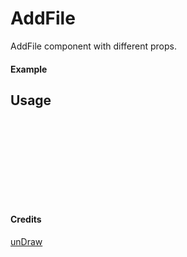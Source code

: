 
<Meta of={AddFile} title="unDraw/AddFile" />

# AddFile

AddFile component with different props.

#### Example

<Canvas of={AddFile.Primary} />

## Usage

```ts
import { AddFile } from "yadl-ui";

const Example = () => {
  return (
      <AddFile />
  );
};

export default Example;
```

#### Credits
[unDraw](https://undraw.co/illustrations)
